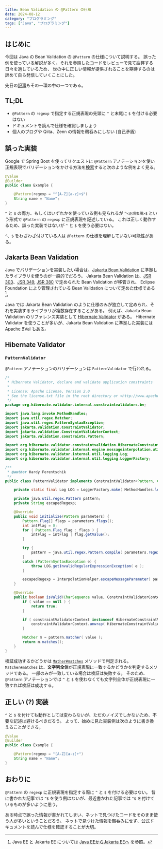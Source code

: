 ```yaml
---
title: Bean Validation の @Pattern の仕様
date: 2024-08-12
category: "プログラミング"
tags: ["Java", "プログラミング"]
---
```


## はじめに

今回は Java の Bean Validation の `@Pattern` の仕様について説明する。
誤った例を使っている解説が多く、それを参照したコードをレビューで見て疲弊する日々を過しているため、
世の中に正しい情報が提供されることを期待するのは諦めて自ら発信していくことにした。

先日の[記事](../2024-08-08-java-to-list)もその一環の中の一つである。

## TL;DL

- `@Pattern` の `regexp` で指定する正規表現の先頭に `^` と末尾に `$` を付ける必要はない
- ドキュメントを読んで仕様を確認しましょう
- 個人のブログや Qiita、Zenn の情報を鵜呑みにしない (自己矛盾)

## 誤った実装

Google で Spring Boot を使ってリクエストに `@Pattern` アノテーションを使い正規表現でバリデーションをかける方法を[検索](https://www.google.com/search?q=spring+boot+%E3%83%90%E3%83%AA%E3%83%87%E3%83%BC%E3%82%B7%E3%83%A7%E3%83%B3+%E6%AD%A3%E8%A6%8F%E8%A1%A8%E7%8F%BE)すると次のような例をよく見る。

```java {5} "^" "$"
@Value
@Builder
public class Example {

    @Pattern(regexp = "^[A-Z][a-z]+$")
    String name = "Name";
}
```

`^` と `$` の両方、もしくはいずれかを使っている例も見られるが `^<正規表現>$` という形式で `@Pattern` の `regexp` に正規表現を記述している。
これは正しく動作するため、誤った実装ではないが `^` と `$` を使う必要はない。

`^`、`$` をわざわざ付けている人は `@Pattern` の仕様を理解していない可能性がある。

## Jakarta Bean Validation

Java でバリデーションを実装したい場合は、[Jakarta Bean Validation](https://beanvalidation.org/) に準拠したライブラリを使うのが一般的でだろう。
Jakarta Bean Validation は、[JSR 303](https://www.jcp.org/en/jsr/detail?id=303)、[JSR 349](https://www.jcp.org/en/jsr/detail?id=349), [JSR 380](https://www.jcp.org/en/jsr/detail?id=380) で定められた Bean Validation が移管され、
Eclipse Foundation により管理されている Bean Validation について定めた仕様である [^1]。

[^1]: Java EE と Jakarta EE については [Java EEからJakarta EEへ](https://blogs.oracle.com/otnjp/post/transition-from-java-ee-to-jakarta-ee-ja) を参照。

Java では Jakarta Bean Validation のように仕様のみが独立して定められ、それを実装するライブラリが複数存在することがある。
例えば、Jakarta Bean Validation のリファレンス実装として [Hibernate Validator](https://hibernate.org/validator/) がある。
Hibernate Validator を使うことが多いが、Jakarta Bean Validation に準拠した実装には [Apache BVal](https://bval.apache.org/) もある。

## Hibernate Validator

### `PatternValidator`

`@Pattern` アノテーションのバリデーションは `PatternValidator` で行われる。

```java {59-60} "matches()"
/*
 * Hibernate Validator, declare and validate application constraints
 *
 * License: Apache License, Version 2.0
 * See the license.txt file in the root directory or <http://www.apache.org/licenses/LICENSE-2.0>.
 */
package org.hibernate.validator.internal.constraintvalidators.bv;

import java.lang.invoke.MethodHandles;
import java.util.regex.Matcher;
import java.util.regex.PatternSyntaxException;
import jakarta.validation.ConstraintValidator;
import jakarta.validation.ConstraintValidatorContext;
import jakarta.validation.constraints.Pattern;

import org.hibernate.validator.constraintvalidation.HibernateConstraintValidatorContext;
import org.hibernate.validator.internal.engine.messageinterpolation.util.InterpolationHelper;
import org.hibernate.validator.internal.util.logging.Log;
import org.hibernate.validator.internal.util.logging.LoggerFactory;

/**
 * @author Hardy Ferentschik
 */
public class PatternValidator implements ConstraintValidator<Pattern, CharSequence> {

	private static final Log LOG = LoggerFactory.make( MethodHandles.lookup() );

	private java.util.regex.Pattern pattern;
	private String escapedRegexp;

	@Override
	public void initialize(Pattern parameters) {
		Pattern.Flag[] flags = parameters.flags();
		int intFlag = 0;
		for ( Pattern.Flag flag : flags ) {
			intFlag = intFlag | flag.getValue();
		}

		try {
			pattern = java.util.regex.Pattern.compile( parameters.regexp(), intFlag );
		}
		catch (PatternSyntaxException e) {
			throw LOG.getInvalidRegularExpressionException( e );
		}

		escapedRegexp = InterpolationHelper.escapeMessageParameter( parameters.regexp() );
	}

	@Override
	public boolean isValid(CharSequence value, ConstraintValidatorContext constraintValidatorContext) {
		if ( value == null ) {
			return true;
		}

		if ( constraintValidatorContext instanceof HibernateConstraintValidatorContext ) {
			constraintValidatorContext.unwrap( HibernateConstraintValidatorContext.class ).addMessageParameter( "regexp", escapedRegexp );
		}

		Matcher m = pattern.matcher( value );
		return m.matches();
	}
}
```

<GitHubCodeLink
  url="https://github.com/hibernate/hibernate-validator/blob/8.0/engine/src/main/java/org/hibernate/validator/internal/constraintvalidators/bv/PatternValidator.java"
  skipPath={4}
/>

検証成功するかどうかは [`Mather#matches`](<https://docs.oracle.com/javase/jp/21/docs/api/java.base/java/util/regex/Matcher.html#matches()>) メソッドで判定される。
`Matcher#matches` は、**文字列全体**が正規表現に一致するかどうかを判定するメソッドである。
一部のみが一致している場合は検証は失敗する。
そのため、`@Pattern` アノテーションでは `^` と `$` を使わなくても文字列全体が正規表現に一致すれば検証は成功する。

## 正しい (?) 実装

`^` と `$` を付けても動作としては変わらないが、ただのノイズでしかないため、不要な記述は避けるべきだろう。
よって、始めに見た実装例は次のように書き換えることができる。

```java {5}
@Value
@Builder
public class Example {

    @Pattern(regexp = "[A-Z][a-z]+")
    String name = "Name";
}
```

## おわりに

`@Pattern` の `regexp` に正規表現を指定する際に `^` と `$` を付ける必要はない。
昔に書かれた記事では `^$` を使う例はないが、最近書かれた記事では `^$` を付けているものが多いように思う。

ある時点で誤った情報が書かれてしまい、ネットで見つけたコードをそのまま使う人が多いということだろう。
ネットで見つけた情報を鵜呑みにせず、公式ドキュメントを読んで仕様を確認することが大切。
